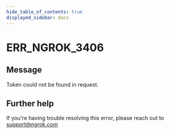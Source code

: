 ```yaml
---
hide_table_of_contents: true
displayed_sidebar: docs
---
```



# ERR_NGROK_3406

## Message

Token could not be found in request.

<ErrorDetails error="err_ngrok_3406" />

## Further help

If you're having trouble resolving this error, please reach out to [support@ngrok.com](mailto:support@ngrok.com?subject=Help%20with%20ERR_NGROK_3406)
